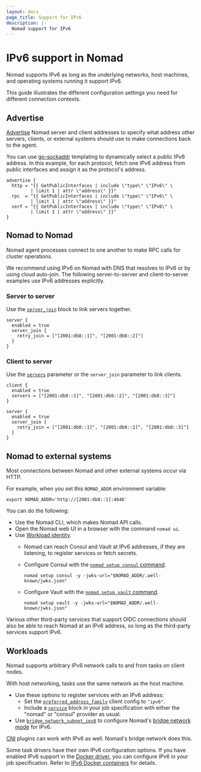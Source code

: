 ```yaml
---
layout: docs
page_title: Support for IPv6
description: |-
  Nomad support for IPv6
---
```


# IPv6 support in Nomad

Nomad supports IPv6 as long as the underlying networks, host machines,
and operating systems running it support IPv6.

This guide illustrates the different configuration settings you need for different connection contexts.

## Advertise

[Advertise][advertise] Nomad server and client addresses to specify what
address other servers, clients, or external systems should use to make
connections back to the agent.

You can use [go-sockaddr][] templating to dynamically select a public IPv6
address. In this example, for each protocol, fetch one IPv6 address from public
interfaces and assign it as the protocol's address.

```hcl
advertise {
  http = "{{ GetPublicInterfaces | include \"type\" \"IPv6\" \
         | limit 1 | attr \"address\" }}"
  rpc  = "{{ GetPublicInterfaces | include \"type\" \"IPv6\" \
         | limit 1 | attr \"address\" }}"
  serf = "{{ GetPublicInterfaces | include \"type\" \"IPv6\" \
         | limit 1 | attr \"address\" }}"
}
```

## Nomad to Nomad

Nomad agent processes connect to one another to make RPC calls for cluster operations.

We recommend using IPv6 on Nomad with DNS that resolves to IPv6 or by
using cloud auto-join. The following server-to-server and client-to-server
examples use IPv6 addresses explicitly.

### Server to server

Use the [`server_join`][server_join] block to link servers together.

```hcl
server {
  enabled = true
  server_join {
    retry_join = ["[2001:db8::1]", "[2001:db8::2]"]
  }
}
```

### Client to server

Use the [`servers`][client.servers] parameter or the `server_join` parameter to
link clients.

```hcl
client {
  enabled = true
  servers = ["[2001:db8::1]", "[2001:db8::2]", "[2001:db8::3]"]
}
```

```hcl
server {
  enabled = true
  server_join {
    retry_join = ["[2001:db8::1]", "[2001:db8::2]", "[2001:db8::3]"]
  }
}
```

## Nomad to external systems

Most connections between Nomad and other external systems occur via HTTP.

For example, when you set this `NOMAD_ADDR` environment variable:

```
export NOMAD_ADDR='http://[2001:db8::1]:4646'
```

You can do the following:

- Use the Nomad CLI, which makes Nomad API calls.
- Open the Nomad web UI in a browser with the command `nomad ui`.
- Use [Workload identity][workload-identity].
  - Nomad can reach Consul and Vault at IPv6 addresses, if they are listening,
    to register services or fetch secrets.
  - Configure Consul with the [`nomad setup consul` command][setup-consul].

    ```
    nomad setup consul -y -jwks-url="$NOMAD_ADDR/.well-known/jwks.json"

  - Configure Vault with the [`nomad setup vault` command][setup-vault].

    ```
    nomad setup vault -y -jwks-url="$NOMAD_ADDR/.well-known/jwks.json"
    ```

Various other third-party services that support OIDC connections should also be
able to reach Nomad at an IPv6 address, so long as the third-party services
support IPv6.

## Workloads

Nomad supports arbitrary IPv6 network calls to and from tasks on client nodes.

With host networking, tasks use the same network as the host machine.

- Use these options to register services with an IPv6 address:
  - Set the [`preferred_address_family`][preferred_address_family-config]
    client config to `"ipv6"`.
  - Include a [`service`][service-block] block in your job specification with
    either the "nomad" or "consul" provider as usual.
- Use [`bridge_network_subnet_ipv6`][bridge-network-subnet-ipv6] to configure
  Nomad's [bridge network mode][bridge-network-mode] for IPv6.

[CNI][cni] plugins can work with IPv6 as well. Nomad's bridge network does this.

Some task drivers have their own IPv6 configuration options. If you have enabled
IPv6 support in the [Docker driver][docker-driver], you can configure IPv6 in
your job specification. Refer to [IPv6 Docker
containers][ipv6-docker-containers] for details.


[server_join]: /nomad/docs/configuration/server_join
[client.servers]: /nomad/docs/configuration/client#servers
[go-sockaddr]: https://pkg.go.dev/github.com/hashicorp/go-sockaddr/template
[advertise]: /nomad/docs/configuration#advertise
[workload-identity]: /nomad/docs/concepts/workload-identity
[service-block]: /nomad/docs/job-specification/service
[preferred_address_family-config]: /nomad/docs/configuration/client#preferred_address_family
[bridge-network-mode]: /nomad/docs/job-specification/network#network-modes
[bridge-network-subnet-ipv6]: /nomad/docs/configuration/client#bridge_network_subnet_ipv6
[cni]: /nomad/docs/networking/cni
[docker-driver]: /nomad/docs/drivers/docker
[ipv6-docker-containers]: /nomad/docs/job-specification/service#ipv6-docker-containers
[setup-consul]: /nomad/docs/commands/setup/consul
[setup-vault]: /nomad/docs/commands/setup/vault
